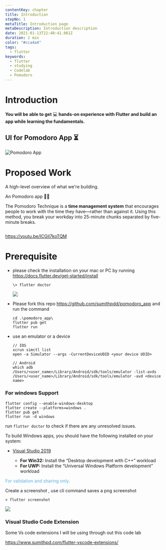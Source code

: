 ```yaml
---
contentKey: chapter
title: Introduction
stepNo: 1
metaTitle: Introduction page
metaDescription: Introduction description
date: 2021-01-13T22:40:41.081Z
duration: 2 min
color: "#cca4a4"
tags:
  - flutter
keywords:
  - flutter
  - studying
  - Codelab
  - Pomodoro
---
```

# Introduction

**You will be able to get** 💻 **hands-on experience with Flutter and build an app while learning the fundamentals.**

## UI for Pomodoro App ⏳

![Pomodoro App](https://res.cloudinary.com/flutterdevcamp/image/upload/v1645615862/pomodoro_app/FlutterPomodoroApp_screens_ktfroz.png)

# Proposed Work

A high-level overview of what we're building.

An Pomodoro app 🧑‍💻

The Pomodoro Technique is a **time management system** that encourages people to work with the time they have—rather than against it. Using this method, you break your workday into 25-minute chunks separated by five-minute breaks.

![]()

https://youtu.be/ICGil7koTQM

# Prerequisite

* please check the installation on your mac or PC by running <https://docs.flutter.dev/get-started/install>

  ```
  \> flutter doctor
  ```

  ![](https://res.cloudinary.com/sitecore/image/upload/c_limit,q_80,w_2000/v1645619445/pomodoro_app/flutter_doctor_2_10_rm0ehy.png)
* Please fork this repo https://github.com/sumithpdd/pomodoro_app and run the command

  ```
  cd .\pomodoro_app\
  flutter pub get
  flutter run
  ```
* use an emulator or a device

  ```
  // IOS
  xcrun simctl list
  open -a Simulator --args -CurrentDeviceUDID <your device UDID>

  // Android
  which adb
  /Users/<user_name>/Library/Android/sdk/tools/emulator -list-avds
  /Users/<user_name>/Library/Android/sdk/tools/emulator -avd <device name>
  ```

### For windows Support

```
flutter config --enable-windows-desktop
flutter create --platforms=windows .
flutter pub get
flutter run -d windows
```

run `flutter doctor` to check if there are any unresolved issues. 

To build Windows apps, you should have the following installed on your system:

* [Visual Studio 2019](https://visualstudio.microsoft.com/downloads/)

  * **For Win32:** Install the “Desktop development with C++” workload
  * **For UWP:** Install the “Universal Windows Platform development” workload

<span style="color:#59afe1"> For validation and sharing only.</span>

Create a screenshot , use cli command saves a png screenshot

```
> flutter screenshot
```

![](https://res.cloudinary.com/sitecore/image/upload/c_limit,q_80,w_2000/v1645615934/pomodoro_app/01_home_screen_ypvigh.png)

### Visual Studio Code Extension

Some Vs code extensions I will be using through out this code lab

<https://www.sumithpd.com/flutter-vscode-extensions/>